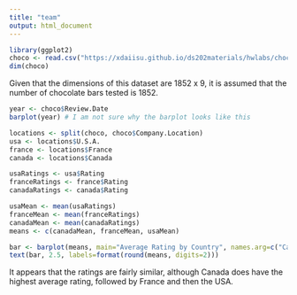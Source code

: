 ```yaml
---
title: "team"
output: html_document
---
```


```r
library(ggplot2)
choco <- read.csv("https://xdaiisu.github.io/ds202materials/hwlabs/choco.csv")
dim(choco)

```

Given that the dimensions of this dataset are 1852 x 9, it is assumed that the number of chocolate bars tested is 1852.

```r
year <- choco$Review.Date
barplot(year) # I am not sure why the barplot looks like this

```

```r
locations <- split(choco, choco$Company.Location)
usa <- locations$U.S.A.
france <- locations$France
canada <- locations$Canada

usaRatings <- usa$Rating
franceRatings <- france$Rating
canadaRatings <- canada$Rating

usaMean <- mean(usaRatings)
franceMean <- mean(franceRatings)
canadaMean <- mean(canadaRatings)
means <- c(canadaMean, franceMean, usaMean)

bar <- barplot(means, main="Average Rating by Country", names.arg=c("Canada", "France", "USA"), ylim = c(0, 4), ylab = "Avg Rating (out of 5.0)", col=c("lightblue", "mistyrose", "lavender"))
text(bar, 2.5, labels=format(round(means, digits=2)))
```

It appears that the ratings are fairly similar, although Canada does have the highest average rating, followed by France and then the USA.
